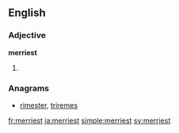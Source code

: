 ==English==

===Adjective===
'''merriest'''

# {{superlative of|merry}}

===Anagrams===
* [[rimester#English|rimester]], [[triremes#English|triremes]]

[[fr:merriest]]
[[ja:merriest]]
[[simple:merriest]]
[[sv:merriest]]